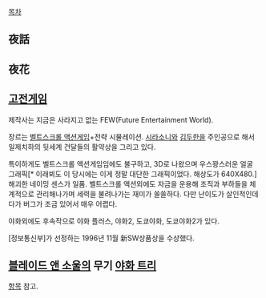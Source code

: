[[목차]]
== 夜話 ==

== 夜花 ==

== [[고전게임]] ==
{{{#!html
<embed allowScriptAccess=always allowFullScreen=true src=http://afbbs.afreeca.com:8080/player.swf?uid=refin&nTitleNo=640482 wmode=transparent width=504 height=448></embed>
}}}
제작사는 지금은 사라지고 없는 FEW(Future Entertainment World). 

장르는 [[벨트스크롤 액션게임]]+전략 시뮬레이션. [[시라소니]]와 [[김두한]]을 주인공으로 해서 일제치하의 뒷세계 건달들의 활약상을 그리고 있다.

특이하게도 벨트스크롤 액션게임임에도 불구하고, 3D로 나왔으며 우스꽝스러운 얼굴 그래픽[* 이래뵈도 이 당시에는 이게 정말 대단한 그래픽이었다. 해상도가 640X480.] 해괴한 네이밍 센스가 일품. 벨트스크롤 액션외에도 자금을 운용해 조직과 부하들을 체계적으로 관리해나가며 세력을 불려나가는 재미가 쏠쏠하다. 다만 난이도가 살인적인데다가 버그가 조금 있어서 매우 어렵다.

야화외에도 후속작으로 야화 플러스, 야화2, 도쿄야화, 도쿄야화2가 있다.

[정보통신부]가 선정하는 1996년 11월 新SW상품상을 수상했다.

== [[블레이드 앤 소울]]의 무기 [http://mirror.enha.kr/wiki/%EB%B8%94%EB%A0%88%EC%9D%B4%EB%93%9C%20%EC%95%A4%20%EC%86%8C%EC%9A%B8/2.0/%EB%AC%B4%EA%B8%B0#s-3.4 야화 트리] ==

[http://mirror.enha.kr/wiki/%EB%B8%94%EB%A0%88%EC%9D%B4%EB%93%9C%20%EC%95%A4%20%EC%86%8C%EC%9A%B8/2.0/%EB%AC%B4%EA%B8%B0#s-3.4 항목] 참고.
